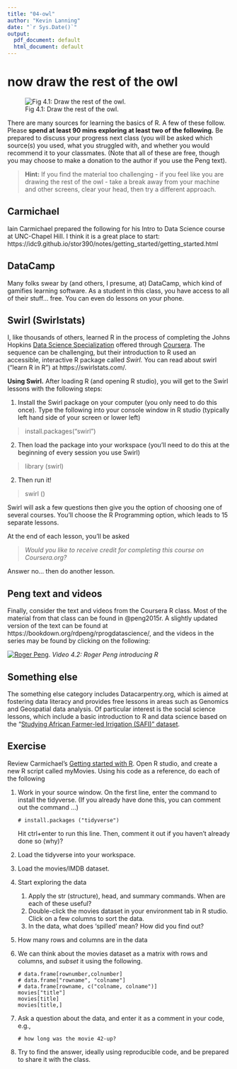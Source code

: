 ```yaml
---
title: "04-owl"
author: "Kevin Lanning"
date: "`r Sys.Date()`"
output:
  pdf_document: default
  html_document: default
---
```

# now draw the rest of the owl

![Fig 4.1: Draw the rest of the owl.](InkedrCr9A_LI.jpg)

There are many sources for learning the basics of R. A few of these follow.  Please **spend at least 90 mins exploring at least two of the following.** Be prepared to discuss your progress next class (you will be asked which source(s) you used, what you struggled with, and whether you would recommend it to your classmates. (Note that all of these are free, though you may choose to make a donation to the author if you use the Peng text).

>   **Hint:** If you find the material too challenging - if you feel like you are drawing the rest of the owl - take a break away from your machine and other screens, clear your head, then try a different approach.

## Carmichael

Iain Carmichael prepared the following for his Intro to Data Science course at UNC-Chapel Hill. I think it is a great place to start: https://idc9.github.io/stor390/notes/getting_started/getting_started.html

## DataCamp

Many folks swear by (and others, I presume, at) DataCamp, which kind of gamifies learning software.  As a student in this class, you have access to all of their stuff... free. You can even do lessons on your phone.

## Swirl (Swirlstats)

I, like thousands of others, learned R in the process of completing the Johns Hopkins [Data Science Specialization](https://jhudatascience.org/courses.html) offered through [Coursera](https://www.coursera.org/). The sequence can be challenging, but their introduction to R used an accessible, interactive R package called *Swirl.* You can read about swirl ("learn R in R") at https://swirlstats.com/.  

**Using Swirl.** After loading R (and opening R studio), you will get to the Swirl lessons with the following steps: 

1) Install the Swirl package on your computer (you only need to do this once). Type the following into your console window in R studio (typically left hand side of your screen or lower left)

>   install.packages("swirl") 

2) Then load the package into your workspace (you'll need to do this at the beginning of every session you use Swirl) 

>   library (swirl)

2) Then run it! 

>   swirl ()

Swirl will ask a few questions then give you the option of choosing one of several courses. You'll choose the R Programming option, which leads to 15 separate lessons.

At the end of each lesson, you'll be asked 

>   *Would you like to receive credit for completing this course on Coursera.org?*

Answer no... then do another lesson.

## Peng text and videos

Finally, consider the text and videos from the Coursera R class.  Most of the material from that class can be found in @peng2015r.  A slightly updated version of the text can be found at https://bookdown.org/rdpeng/rprogdatascience/, and the videos in the series may be found by clicking on the following:  

[![Roger Peng](https://img.youtube.com/vi/wy0h1f5awRI/0.jpg)](https://youtu.be/wy0h1f5awRI).
*Video 4.2: Roger Peng introducing R*

## Something else

The something else category includes Datacarpentry.org, which is aimed at fostering data literacy and provides free lessons in areas such as Genomics and Geospatial data analysis. Of particular interest is the social science lessons, which include a basic introduction to R and data science based on the "[Studying African Farmer-led Irrigation (SAFI)" dataset](https://datacarpentry.org/socialsci-workshop/).

## Exercise

Review Carmichael's [Getting started with R](https://idc9.github.io/stor390/notes/getting_started/getting_started.html).  Open R studio, and create a new R script called myMovies. Using his code as a reference, do each of the following

1. Work in your source window. On the first line, enter the command to install the tidyverse. (If you already have done this, you can comment out the command ...)

   ```
   # install.packages ("tidyverse")
   ```

   Hit ctrl+enter to run this line. Then, comment it out if you haven't already done so (why)?

2. Load the tidyverse into your workspace. 

3. Load the movies/IMDB dataset.

4. Start exploring the data

   1. Apply the str (structure), head, and summary commands. When are each of these useful?
   2. Double-click the movies dataset in your environment tab in R studio. Click on a few columns to sort the data.
   3. In the data, what does 'spilled' mean? How did you find out?

5. How many rows and columns are in the data 
6. We can think about the movies dataset as a matrix with rows and columns, and *subset* it using the following. 
   ```
   # data.frame[rownumber,colnumber]
   # data.frame["rowname", "colname"]
   # data.frame[rowname, c("colname, colname")]
   movies["title"]
   movies[title]
   movies[title,]
   ```
7. Ask a question about the data, and enter it as a comment in your code, e.g., 

   ``` # how long was the movie 42-up? ```

8. Try to find the answer, ideally using reproducible code, and be prepared to share it with the class.
